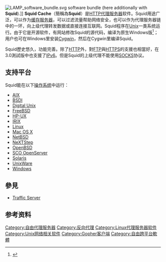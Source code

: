 {{NoteTA|G1=IT}}
{{Infobox Software
|name = Squid Web Proxy Cache
|released = 1996年7月
|logo = Squid-cache logo.jpg
|logo size = 200px
|latest release version = 5.6<ref>{{Cite web |url=http://www.squid-cache.org/Versions/ |title=Squid Versions |accessdate=2022-06-06 }}</ref>
|latest release date = {{Release date and age|2022|06|06}}
|latest preview version = 6
|latest preview date = 滾動釋出
|language = [[C++|C++]]
|genre = [[快取|快取]][[伺服器|伺服器]]软件
|license = [[GPL|GPL]]
|website = {{url|http://www.squid-cache.org/}}
}}
[[File:LAMP_software_bundle.svg|thumb]] software bundle (here additionally with '''Squid''').]]
'''Squid Cache'''（簡稱為'''Squid'''）是[[HTTP|HTTP]][[代理服务器|代理服务器]]软件。Squid用途广泛，可以作为[[缓存服务器|缓存服务器]]，可以过滤流量帮助网络安全，也可以作为代理服务器链中的一环，向上级代理转发数据或直接连接互联网。Squid程序在[[Unix|Unix]]一类系统运行。由于它是开源软件，有网站修改Squid的源代码，编译为原生Windows版<ref>{{cite web | url=http://squid.acmeconsulting.it/ | title=Squid for Windows | accessdate=2013-07-29 | archive-url=https://web.archive.org/web/20130725082045/http://squid.acmeconsulting.it/ | archive-date=2013-07-25 | dead-url=yes }}</ref>；用户也可在Windows里安装[[Cygwin|Cygwin]]，然后在Cygwin里编译Squid。

Squid歷史悠久，功能完善。除了[[HTTP|HTTP]]外，對[[FTP|FTP]]與[[HTTPS|HTTPS]]的支援也相當好，在3.0測試版中也支援了[[IPv6|IPv6]]。但是Squid的上级代理不能使用[[SOCKS|SOCKS]]协议。

== 支持平台 ==
Squid能在以下[[操作系统|操作系统]]中运行：
* [[AIX|AIX]]
* [[BSD/OS|BSDI]]
* [[Digital_Unix|Digital Unix]]
* [[FreeBSD|FreeBSD]]
* [[HP-UX|HP-UX]]
* [[IRIX|IRIX]]
* [[Linux|Linux]]
* [[Mac_OS_X|Mac OS X]]
* [[NetBSD|NetBSD]]
* [[NeXTStep|NeXTStep]]
* [[OpenBSD|OpenBSD]]
* [[SCO_OpenServer|SCO OpenServer]]
* [[Solaris|Solaris]]
* [[UnixWare|UnixWare]]
* [[Microsoft_Windows|Windows]]

== 參見 ==
* [[Traffic_Server|Traffic Server]]

==参考资料==
{{reflist}}

[[Category:自由代理服务器|Category:自由代理服务器]]
[[Category:反向代理|Category:反向代理]]
[[Category:Linux代理服务器软件|Category:Linux代理服务器软件]]
[[Category:Unix网络相关软件|Category:Unix网络相关软件]]
[[Category:Gopher客户端|Category:Gopher客户端]]
[[Category:自由跨平台軟體|Category:自由跨平台軟體]]
